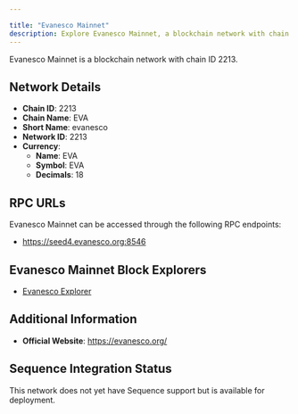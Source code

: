```yaml
---

title: "Evanesco Mainnet"
description: Explore Evanesco Mainnet, a blockchain network with chain ID 2213. Learn about its native currency, EVA, and how to interact with the network.
---
```




Evanesco Mainnet is a blockchain network with chain ID 2213.

## Network Details

- **Chain ID**: 2213
- **Chain Name**: EVA
- **Short Name**: evanesco
- **Network ID**: 2213
- **Currency**: 
  - **Name**: EVA
  - **Symbol**: EVA
  - **Decimals**: 18

## RPC URLs

Evanesco Mainnet can be accessed through the following RPC endpoints:

- https://seed4.evanesco.org:8546

## Evanesco Mainnet Block Explorers

- [Evanesco Explorer](https://explorer.evanesco.org)

## Additional Information

- **Official Website**: https://evanesco.org/

## Sequence Integration Status

This network does not yet have Sequence support but is available for deployment.
